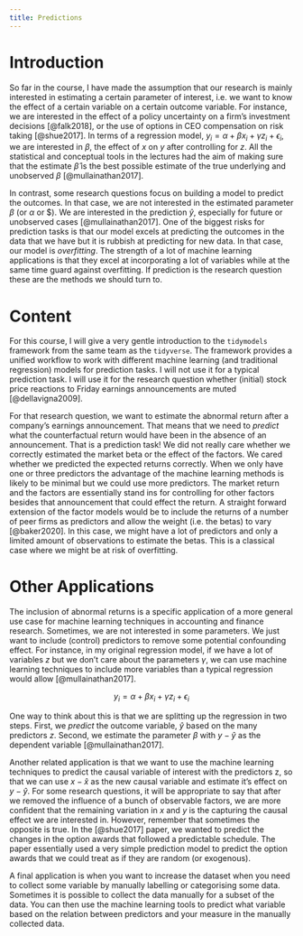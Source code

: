 ```yaml
---
title: Predictions
---
```


# Introduction

So far in the course, I have made the assumption that our research is mainly interested in estimating a certain parameter of interest, i.e. we want to know the effect of a certain variable on a certain outcome variable. For instance, we are interested in the effect of a policy uncertainty on a firm's investment decisions [@falk2018], or the use of options in CEO compensation on risk taking [@shue2017]. In terms of a regression model, $y_i = \alpha + \beta x_i + \gamma z_i + \epsilon_i$, we are interested in $\beta$, the effect of $x$ on $y$ after controlling for $z$. All the statistical and conceptual tools in the lectures had the aim of making sure that the estimate $\hat{\beta}$ is the best possible estimate of the true underlying and unobserved $\beta$ [@mullainathan2017].

In contrast, some research questions focus on building a model to predict the outcomes. In that case, we are not interested in the estimated parameter $\beta$ (or $\alpha$ or $\gamma). We are interested in the prediction $\hat{y}$, especially for future or unobserved cases [@mullainathan2017]. One of the biggest risks for prediction tasks is that our model excels at predicting the outcomes in the data that we have but it is rubbish at predicting for new data. In that case, our model is *overfitting*. The strength of a lot of machine learning applications is that they excel at incorporating a lot of variables while at the same time guard against overfitting. If prediction is the research question these are the methods we should turn to.

# Content

For this course, I will give a very gentle introduction to the `tidymodels` framework from the same team as the `tidyverse`. The framework provides a unified workflow to work with different machine learning (and traditional regression) models for prediction tasks. I will not use it for a typical prediction task. I will use it for the research question whether (initial) stock price reactions to Friday earnings announcements are muted [@dellavigna2009].

For that research question, we want to estimate the abnormal return after a company's earnings announcement. That means that we need to *predict* what the counterfactual return would have been in the absence of an announcement. That is a prediction task! We did not really care whether we correctly estimated the market beta or the effect of the factors. We cared whether we predicted the expected returns correctly. When we only have one or three predictors the advantage of the machine learning methods is likely to be minimal but we could use more predictors. The market return and the factors are essentially stand ins for controlling for other factors besides that announcement that could effect the return. A straight forward extension of the factor models would be to include the returns of a number of peer firms as predictors and allow the weight (i.e. the betas) to vary [@baker2020]. In this case, we might have a lot of predictors and only a limited amount of observations to estimate the betas. This is a classical case where we might be at risk of overfitting.

# Other Applications

The inclusion of abnormal returns is a specific application of a more general use case for machine learning techniques in accounting and finance research. Sometimes, we are not interested in some parameters. We just want to include (control) predictors to remove some potential confounding effect. For instance, in my original regression model, if we have a lot of variables $z$ but we don't care about the parameters $\gamma$, we can use machine learning techniques to include more variables than a typical regression would allow [@mullainathan2017].

$$
y_i = \alpha + \beta x_i + \gamma z_i + \epsilon_i
$$

One way to think about this is that we are splitting up the regression in two steps. First, we *predict* the outcome variable, $\hat{y}$ based on the many predictors $z$. Second, we estimate the parameter $\beta$ with $y - \hat{y}$ as the dependent variable [@mullainathan2017].

Another related application is that we want to use the machine learning techniques to predict the causal variable of interest with the predictors z, so that we can use $x - \hat{x}$ as the new causal variable and estimate it's effect on $y - \hat{y}$. For some research questions, it will be appropriate to say that after we removed the influence of a bunch of observable factors, we are more confident that the remaining variation in $x$ and $y$ is the capturing the causal effect we are interested in. However, remember that sometimes the opposite is true. In the [@shue2017] paper, we wanted to predict the changes in the option awards that followed a predictable schedule. The paper essentially used a very simple prediction model to predict the option awards that we could treat as if they are random (or exogenous).

A final application is when you want to increase the dataset when you need to collect some variable by manually labelling or categorising some data. Sometimes it is possible to collect the data manually for a subset of the data. You can then use the machine learning tools to predict what variable based on the relation between predictors and your measure in the manually collected data.
